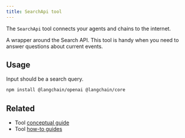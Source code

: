 ```yaml
---
title: SearchApi tool
---
```


The `SearchApi` tool connects your agents and chains to the internet.

A wrapper around the Search API. This tool is handy when you need to answer questions about current events.

## Usage

Input should be a search query.



<IntegrationInstallTooltip/>

```bash npm
npm install @langchain/openai @langchain/core
```

<SearchapiGoogleNews />

## Related

- Tool [conceptual guide](/oss/python/concepts/tools)
- Tool [how-to guides](/oss/python/how-to/#tools)
